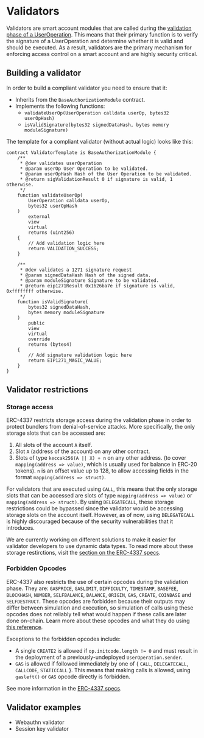 # Validators

Validators are smart account modules that are called during the [validation phase of a UserOperation](/modules#validation-phase). This means that their primary function is to verify the signature of a UserOperation and determine whether it is valid and should be executed. As a result, validators are the primary mechanism for enforcing access control on a smart account and are highly security critical.

## Building a validator

In order to build a compliant validator you need to ensure that it:

-   Inherits from the `BaseAuthorizationModule` contract.
-   Implements the following functions:
    -   `validateUserOp(UserOperation calldata userOp, bytes32 userOpHash)`
    -   `isValidSignature(bytes32 signedDataHash, bytes memory moduleSignature)`

The template for a compliant validator (without actual logic) looks like this:

```solidity
contract ValidatorTemplate is BaseAuthorizationModule {
    /**
     * @dev validates userOperation
     * @param userOp User Operation to be validated.
     * @param userOpHash Hash of the User Operation to be validated.
     * @return sigValidationResult 0 if signature is valid, 1 otherwise.
     */
    function validateUserOp(
        UserOperation calldata userOp,
        bytes32 userOpHash
    )
        external
        view
        virtual
        returns (uint256)
    {
        // Add validation logic here
        return VALIDATION_SUCCESS;
    }

    /**
     * @dev validates a 1271 signature request
     * @param signedDataHash Hash of the signed data.
     * @param moduleSignature Signature to be validated.
     * @return eip1271Result 0x1626ba7e if signature is valid, 0xffffffff otherwise.
     */
    function isValidSignature(
        bytes32 signedDataHash,
        bytes memory moduleSignature
    )
        public
        view
        virtual
        override
        returns (bytes4)
    {
        // Add signature validation logic here
        return EIP1271_MAGIC_VALUE;
    }
}
```

## Validator restrictions

### Storage access

ERC-4337 restricts storage access during the validation phase in order to protect bundlers from denial-of-service attacks. More specifically, the only storage slots that can be accessed are:

1. All slots of the account `A` itself.
2. Slot `A` (address of the account) on any other contract.
3. Slots of type `keccak256(A || X) + n` on any other address. (to cover `mapping(address => value)`, which is usually used for balance in ERC-20 tokens). `n` is an offset value up to 128, to allow accessing fields in the format `mapping(address => struct)`.

For validators that are executed using `CALL`, this means that the only storage slots that can be accessed are slots of type `mapping(address => value)` or `mapping(address => struct)`. By using `DELEGATECALL`, these storage restrictions could be bypassed since the validator would be accessing storage slots on the account itself. However, as of now, using `DELEGATECALL` is highly discouraged because of the security vulnerabilities that it introduces.

We are currently working on different solutions to make it easier for validator developers to use dynamic data types. To read more about these storage restirctions, visit the [section on the ERC-4337 specs](https://eips.ethereum.org/EIPS/eip-4337#storage-associated-with-an-address).

### Forbidden Opcodes

ERC-4337 also restricts the use of certain opcodes during the validation phase. They are: `GASPRICE`, `GASLIMIT`, `DIFFICULTY`, `TIMESTAMP`, `BASEFEE`, `BLOCKHASH`, `NUMBER`, `SELFBALANCE`, `BALANCE`, `ORIGIN`, `GAS`, `CREATE`, `COINBASE` and `SELFDESTRUCT`. These opcodes are forbidden because their outputs may differ between simulation and execution, so simulation of calls using these opcodes does not reliably tell what would happen if these calls are later done on-chain. Learn more about these opcodes and what they do using [this reference](https://evm.codes).

Exceptions to the forbidden opcodes include:

-   A single `CREATE2` is allowed if `op.initcode.length != 0` and must result in the deployment of a previously-undeployed `UserOperation.sender`.
-   `GAS` is allowed if followed immediately by one of { `CALL`, `DELEGATECALL`, `CALLCODE`, `STATICCALL` }. This means that making calls is allowed, using `gasleft()` or `GAS` opcode directly is forbidden.

See more information in the [ERC-4337 specs](https://eips.ethereum.org/EIPS/eip-4337#forbidden-opcodes).

## Validator examples

-   Webauthn validator
-   Session key validator
